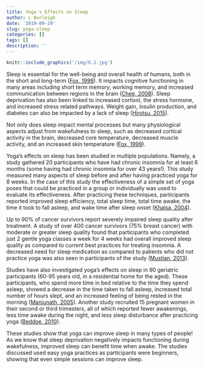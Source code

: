 ```yaml
---
title: Yoga's Effects on Sleep
author: L Burleigh
date: '2019-09-29'
slug: yoga-sleep
categories: []
tags: []
description: ''
---
```


```r
knitr::include_graphics('/img/6.1.jpg')
```


Sleep is essential for the well-being and overall health of humans, both in the short and long-term ([Fox, 1999](https://search.proquest.com/docview/219801640?pq-origsite=gscholar)). It impacts cognitive functioning in many areas including short term memory, working memory, and increased communication between regions in the brain ([Chee, 2008](https://journals.lww.com/co-neurology/Abstract/2008/08000/Functional_neuroimaging_insights_into_how_sleep.6.aspx)). Sleep deprivation has also been linked to increased cortisol, the stress hormone, and increased stress related pathways. Weight gain, insulin production, and diabetes can also be impacted by a lack of sleep ([Hirotsu, 2015](https://www.sciencedirect.com/science/article/pii/S1984006315000607)). 

Not only does sleep impact mental processes but many physiological aspects adjust from wakefulness to sleep, such as decreased cortical activity in the brain, decreased core temperature, decreased muscle activity, and an increased skin temperature ([Fox, 1999](https://search.proquest.com/docview/219801640?pq-origsite=gscholar)).

Yoga’s effects on sleep has been studied in multiple populations. Namely, a study gathered 20 participants who have had chronic insomnia for at least 6 months (some having had chronic insomnia for over 43 years!). This study measured many aspects of sleep before and after having practiced yoga for 8 weeks. In the case of this study the effectiveness of a simple set of yoga poses that could be practiced in a group or individually was used to evaluate its effectiveness.  After practicing these techniques, participants reported improved sleep efficiency, total sleep time, total time awake, the time it took to fall asleep, and wake time after sleep onset ([Khalsa, 2004](https://link.springer.com/article/10.1007/s10484-004-0387-0)).

Up to 90% of cancer survivors report severely impaired sleep quality after treatment. A study of over 400 cancer survivors (75% breast cancer) with moderate or greater sleep quality found that participants who completed just 2 gentle yoga classes a week for 4 weeks had overall improved sleep quality as compared to current best practices for treating insomnia. A decreased need for sleep medication as compared to patients who did not practice yoga was also seen in participants of the study ([Mustian, 2013](https://www.ncbi.nlm.nih.gov/pmc/articles/PMC3757292/)). 

Studies have also investigated yoga’s effects on sleep in 90 geriatric participants (60-95 years old, in a residential home for the aged). These participants, who spend more time in bed relative to the time they spend asleep, showed a decrease in the time taken to fall asleep, increased total number of hours slept, and an increased feeling of being rested in the morning ([Manjunath, 2005](https://scholar.google.com/scholar?hl=en&as_sdt=0%2C19&q=Influence+of+Yoga+%26+Ayurveda+on+self-rated+sleep+in+a+geriatric+population&btnG=)). Another study recruited 15 pregnant women in their second or third trimesters, all of which reported fewer awakenings, less time awake during the night, and less sleep disturbance after practicing yoga ([Beddoe, 2010](https://journals.sagepub.com/doi/abs/10.1177/1099800409356320?casa_token=vAt9n1Fjfw8AAAAA:JxcPBp8gPTjmDOJpQjLwCG8hMddAob0etlIbLMlSsfjhITIJAIUXmS7rjJaa_9MiQ2Sz3z0cGloJ)). 

These studies show that yoga can improve sleep in many types of people! As we know that sleep deprivation negatively impacts functioning during wakefulness, improved sleep can benefit time when awake. The studies discussed used easy yoga practices as participants were beginners, showing that even simple sessions can improve sleep. 
